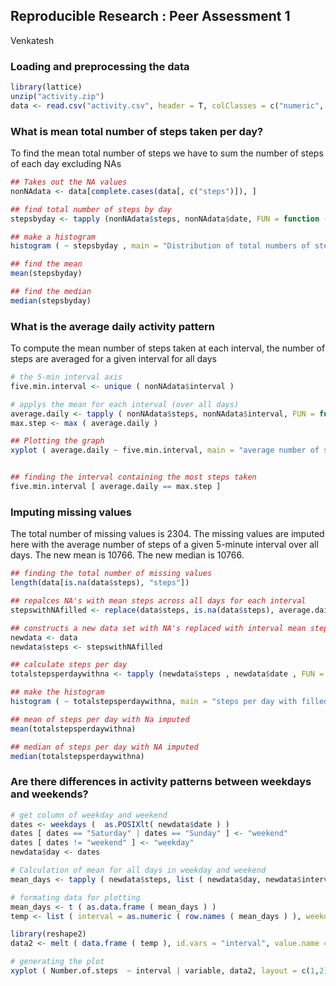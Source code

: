 ## Reproducible Research : Peer Assessment 1
Venkatesh

### Loading and preprocessing the data
```r
library(lattice)
unzip("activity.zip")
data <- read.csv("activity.csv", header = T, colClasses = c("numeric", "Date", "numeric"), stringsAsFactors = FALSE)
```



### What is mean total number of steps taken per day?

To find the mean total number of steps we have to sum the number of steps of each day excluding NAs
```r
## Takes out the NA values
nonNAdata <- data[complete.cases(data[, c("steps")]), ] 

## find total number of steps by day
stepsbyday <- tapply (nonNAdata$steps, nonNAdata$date, FUN = function ( x ) sum ( x ), simplify = TRUE ) 

## make a histogram
histogram ( ~ stepsbyday , main = "Distribution of total numbers of steps \n taken each day" , xlab = "Steps by Day", ylab = "Frequency") 

## find the mean
mean(stepsbyday) 

## find the median
median(stepsbyday) 

```



### What is the average daily activity pattern

To compute the mean number of steps taken at each interval, the number of steps are averaged for a given interval for all days
```r

# the 5-min interval axis
five.min.interval <- unique ( nonNAdata$interval )

# applys the mean for each interval (over all days)
average.daily <- tapply ( nonNAdata$steps, nonNAdata$interval, FUN = function ( x ) mean ( x ) , simplify = TRUE )
max.step <- max ( average.daily )

## Plotting the graph
xyplot ( average.daily ~ five.min.interval, main = "average number of steps \n over all days for each interval" , xlab = "5-min interval", ylab = "average number of steps taken, \n averaged across all days", type="l")


## finding the interval containing the most steps taken
five.min.interval [ average.daily == max.step ]
```



### Imputing missing values

The total number of missing values is 2304. The missing values are imputed here with the average number of steps of a given 5-minute interval over all days. The new mean is 10766. The new median is 10766. 

```r

## finding the total number of missing values
length(data[is.na(data$steps), "steps"]) 

## repalces NA's with mean steps across all days for each interval
stepswithNAfilled <- replace(data$steps, is.na(data$steps), average.daily) 

## constructs a new data set with NA's replaced with interval mean steps
newdata <- data
newdata$steps <- stepswithNAfilled

## calculate steps per day
totalstepsperdaywithna <- tapply (newdata$steps , newdata$date , FUN = function ( x ) sum ( x ), simplify = TRUE ) 

## make the histogram
histogram ( ~ totalstepsperdaywithna, main = "steps per day with filled na", xlab = "steps per day with filled na") 

## mean of steps per day with Na imputed
mean(totalstepsperdaywithna) 

## median of steps per day with NA imputed
median(totalstepsperdaywithna) 

```



### Are there differences in activity patterns between weekdays and weekends?
```r
# get column of weekday and weekend
dates <- weekdays (  as.POSIXlt( newdata$date ) )
dates [ dates == "Saturday" | dates == "Sunday" ] <- "weekend"
dates [ dates != "weekend" ] <- "weekday"
newdata$day <- dates

# Calculation of mean for all days in weekday and weekend
mean_days <- tapply ( newdata$steps, list ( newdata$day, newdata$interval ), FUN = function ( x ) mean ( x ), simplify = FALSE )

# formating data for plotting
mean_days <- t ( as.data.frame ( mean_days ) )
temp <- list ( interval = as.numeric ( row.names ( mean_days ) ), weekday = as.numeric ( mean_days [ , "weekday" ] )  , weekend = as.numeric ( mean_days [ , "weekend"] ) )

library(reshape2)
data2 <- melt ( data.frame ( temp ), id.vars = "interval", value.name = "Number.of.steps" )

# generating the plot
xyplot ( Number.of.steps  ~ interval | variable, data2, layout = c(1,2), main = "Average number of steps \n over all days for each interval", xlab = "Interval", ylab = "Nnumber of steps", type="l")
```
